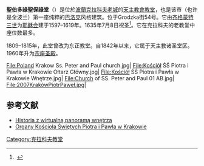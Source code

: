 {{Infobox church
| name                   = 圣伯多禄圣保禄堂
| image                  = Peter&Paul church krakow.jpg
| location               = [[克拉科夫|克拉科夫]]
| country                = {{POL}}
| denomination           = [[天主教會|天主教會]]
| website                = [http://www.apostolowie.pl/ All Saints Parish]
| founder                = [[齐格蒙特三世|齐格蒙特三世]]
| consecrated date       = 1635年7月8日
| style                  = [[巴洛克|巴洛克]]
| groundbreaking         = 1597
| completed date         = 1619
| materials              = 砖石
}}

'''聖伯多祿聖保祿堂'''（{{lang-pl|Kościół ŚŚ Piotra i Pawła w Krakowie}}）是位於[[波蘭|波蘭]][[克拉科夫老城|克拉科夫老城]]的[[天主教會|天主教會]][[教堂|教堂]]，也是该市（也许是全波兰）第一座纯粹的[[巴洛克|巴洛克]]风格建筑。位于Grodzka街54号。它由[[齐格蒙特三世|齐格蒙特三世]]为[[耶稣会|耶稣会]]建于1597–1619年。1635年7月8日祝圣<ref name="krakow4u">{{cite web | url=http://www.krakow4u.pl/kosciol-Kosciol-sw--Piotra-i-sw--Pawla-10.html | title=History of Saints Peter and Paul Church with gallery of photographs | accessdate=April 23, 2011 | archive-date=2009-02-26 | archive-url=https://web.archive.org/web/20090226053131/http://www.krakow4u.pl/kosciol-Kosciol-sw--Piotra-i-sw--Pawla-10.html }}  {{Pl icon}}</ref>。它在克拉科夫的老教堂中座位数最多。   

1809–1815年，此堂曾改为东正教堂。自1842年以来，它属于天主教诸圣堂区。1960年升为[[宗座圣殿|宗座圣殿]]。

<gallery>
File:Poland Krakow Ss. Peter and Paul church.jpg|
File:Kościół ŚŚ Piotra i Pawła w Krakowie Ołtarz Główny.jpg|
File:Kościół ŚŚ Piotra i Pawła w Krakowie Wnętrze.jpg|
File:Church of SS. Peter and Paul 01 AB.jpg|
File:2007KrakówPiotrPaweł.jpg|
</gallery>

== 参考文献==
{{Reflist}}
{{Commons category|Church of SS. Peter and Paul in Kraków}}
* [https://web.archive.org/web/20080510075309/http://www.krakow.pl/miasto/panoramy/?id=max%2F215.html Historia z wirtualną panoramą wnętrza] {{pl icon}}
* [https://web.archive.org/web/20110927082557/http://www.organy.art.pl/instrumenty.php?instr_id=249 Organy Kościoła Świętych Piotra i Pawła w Krakowie] {{pl icon}}

{{coord|50|03|23.8|N|19|56|17.8|E|source:plwiki_region:PL_scale:10000|display=title}}

{{DEFAULTSORT:Saints Peter And Paul Church, Krakow}}
[[Category:克拉科夫教堂|Category:克拉科夫教堂]]